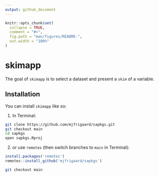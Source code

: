 ```yaml
---
output: github_document
---
```


<!-- README.md is generated from README.Rmd. Please edit that file -->

```r
knitr::opts_chunk$set(
  collapse = TRUE,
  comment = "#>",
  fig.path = "man/figures/README-",
  out.width = "100%"
)
```

# skimapp

<!-- badges: start -->
<!-- badges: end -->

The goal of `skimapp` is to select a dataset and present a `skim` of a variable.    

## Installation

You can install `skimapp` like so:

1. In Terminal: 

```bash
git clone https://github.com/mjfrigaard/sapkgs.git
git checkout main
cd sapkgs
open sapkgs.Rproj
```

2. or use `remotes` (then switch branches to `main` in Terminal):

``` r
install.packages('remotes')
remotes::install_github('mjfrigaard/sapkgs')
```

```bash
git checkout main
```